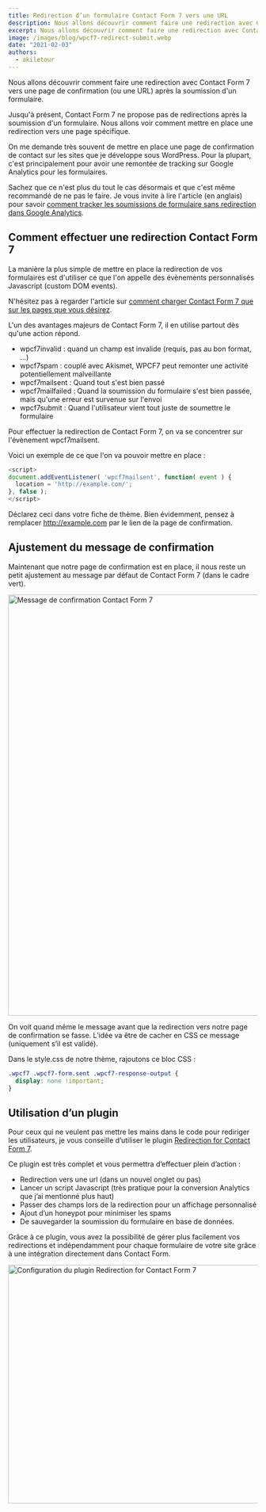 ```yaml
---
title: Redirection d’un formulaire Contact Form 7 vers une URL
description: Nous allons découvrir comment faire une redirection avec Contact Form 7 vers une page de confirmation (ou une URL) après la soumission d’un formulaire.
excerpt: Nous allons découvrir comment faire une redirection avec Contact Form 7 vers une page de confirmation (ou une URL) après la soumission d'un formulaire.
image: /images/blog/wpcf7-redirect-submit.webp
date: "2021-02-03"
authors:
  - akiletour
---
```


<Callout>Nous allons découvrir comment faire une redirection avec Contact Form 7 vers une page de confirmation (ou une URL) après la soumission d'un formulaire.</Callout>

Jusqu'à présent, Contact Form 7 ne propose pas de redirections après la soumission d'un formulaire. Nous allons voir comment mettre en place une redirection vers une page spécifique.

On me demande très souvent de mettre en place une page de confirmation de contact sur les sites que je développe sous WordPress. Pour la plupart, c'est principalement pour avoir une remontée de tracking sur Google Analytics pour les formulaires. 

Sachez que ce n'est plus du tout le cas désormais et que c'est même recommandé de ne pas le faire. Je vous invite à lire l'article (en anglais) pour savoir [comment tracker les soumissions de formulaire sans redirection dans Google Analytics](https://contactform7.com/tracking-form-submissions-with-google-analytics/).

## Comment effectuer une redirection Contact Form 7

La manière la plus simple de mettre en place la redirection de vos formulaires est d'utiliser ce que l'on appelle des évènements personnalisés Javascript (custom DOM events).

N'hésitez pas à regarder l'article sur [comment charger Contact Form 7 que sur les pages que vous désirez](/blog/charger-contact-form-7-uniquement-sur-certaines-pages/).

L'un des avantages majeurs de Contact Form 7, il en utilise partout dès qu'une action répond.

- wpcf7invalid : quand un champ est invalide (requis, pas au bon format, ...)
- wpcf7spam : couplé avec Akismet, WPCF7 peut remonter une activité potentiellement malveillante
- wpcf7mailsent : Quand tout s'est bien passé
- wpcf7mailfailed : Quand la soumission du formulaire s'est bien passée, mais qu'une erreur est survenue sur l'envoi
- wpcf7submit : Quand l'utilisateur vient tout juste de soumettre le formulaire

Pour effectuer la redirection de Contact Form 7, on va se concentrer sur l'évènement wpcf7mailsent.

Voici un exemple de ce que l'on va pouvoir mettre en place :

```javascript
<script>
document.addEventListener( 'wpcf7mailsent', function( event ) {
  location = 'http://example.com/';
}, false );
</script>
```

Déclarez ceci dans votre fiche de thème. Bien évidemment, pensez à remplacer http://example.com par le lien de la page de confirmation.

## Ajustement du message de confirmation

Maintenant que notre page de confirmation est en place, il nous reste un petit ajustement au message par défaut de Contact Form 7 (dans le cadre vert).

<Image
  width="980"
  height="850"
  alt="Message de confirmation Contact Form 7"
  src="/images/blog/screenshot-20210203144026.gif"
/>

On voit quand même le message avant que la redirection vers notre page de confirmation se fasse. L’idée va être de cacher en CSS ce message (uniquement s’il est validé).

Dans le style.css de notre thème, rajoutons ce bloc CSS :

```css
.wpcf7 .wpcf7-form.sent .wpcf7-response-output {
  display: none !important;
}
```

## Utilisation d’un plugin

Pour ceux qui ne veulent pas mettre les mains dans le code pour rediriger les utilisateurs, je vous conseille d’utiliser le plugin [Redirection for Contact Form 7](https://wordpress.org/plugins/wpcf7-redirect/).

Ce plugin est très complet et vous permettra d’effectuer plein d’action :

- Redirection vers une url (dans un nouvel onglet ou pas)
- Lancer un script Javascript (très pratique pour la conversion Analytics que j’ai mentionné plus haut)
- Passer des champs lors de la redirection pour un affichage personnalisé
- Ajout d’un honeypot pour minimiser les spams
- De sauvegarder la soumission du formulaire en base de données.

Grâce à ce plugin, vous avez la possibilité de gérer plus facilement vos redirections et indépendamment pour chaque formulaire de votre site grâce à une intégration directement dans Contact Form.

<Image
  width="1024"
  height="482"
  alt="Configuration du plugin Redirection for Contact Form 7"
  src="/images/blog/screenshot-20210203131320@2x.webp"
/>

